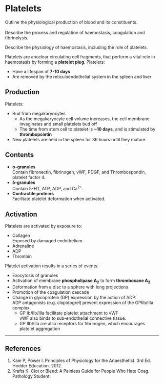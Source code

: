 # Platelets

:::CICM
Outline the physiological production of blood and its constituents.
\
\
Describe the process and regulation of haemostasis, coagulation and fibrinolysis.
:::

:::ANZCA
Describe the physiology of haemostasis, including the role of platelets.
:::

Platelets are anuclear circulating cell fragments, that perform a vital role in haemostasis by forming a **platelet plug**. Platelets:

* Have a lifespan of **7-10 days**
* Are removed by the reticuloendothelial system in the spleen and liver

## Production

Platelets:

* Bud from megakaryocytes
    * As the megakaryocyte cell volume increases, the cell membrane invaginates and small platelets bud off
    * The time from stem cell to platelet is **~10 days**, and is stimulated by **thrombopoietin**
* New platelets are held in the spleen for 36 hours until they mature


## Contents

* **α-granules**\
Contain fibronectin, fibrinogen, vWF, PDGF, and Thrombospondin, platelet factor 4.
* **δ-granules**\
Contain 5-HT, ATP, ADP, and Ca^2+^.
* **Contractile proteins**\
Facilitate platelet deformation when activated.


## Activation

Platelets are activated by exposure to:

* Collagen\
Exposed by damaged endothelium.
* Adrenaline
* ADP
* Thrombin

Platelet activation results in a series of events:

* Exocytosis of granules
* Activation of membrane **phospholipase A~2~** to form **thromboxane A~2~**
* Deformation from a disc to a sphere with long projections
* Promotion of the coagulation cascade
* Change in glycoprotein (GP) expression by the action of ADP:\
ADP antagonists (e.g. clopidogrel) prevent expression of the GPIIb/IIIa complex.
    * GP Ib/IIb/IIIa facilitate platelet attachment to vWF\
    vWF also binds to sub-endothelial connective tissue.
    * GP IIb/IIIa are also receptors for fibrinogen, which encourages platelet aggregation

---

## References

1. Kam P, Power I. Principles of Physiology for the Anaesthetist. 3rd Ed. Hodder Education. 2012.
2. Krafts K. Clot or Bleed: A Painless Guide for People Who Hate Coag. Pathology Student.
